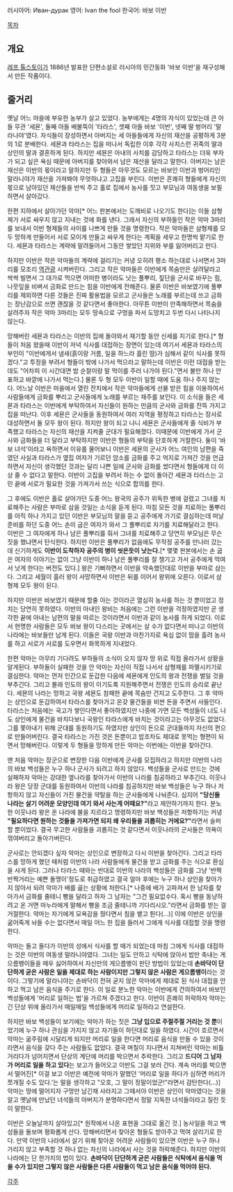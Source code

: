 러시아어: Иван-дурак
영어: Ivan the fool
한국어: 바보 이반

[[목차]]

== 개요 ==
[[레프 톨스토이]]가 1886년 발표한 단편소설로 러시아의 민간동화 '바보 이반'을 재구성해서 만든 작품이다.

== 줄거리 ==
옛날 어느 마을에 부유한 농부가 살고 있었다. 농부에게는 4명의 자식이 있었는데 큰 아들 무관 '세묜', 둘째 아들 배불뚝이 '타라스', 셋째 아들 바보 '이반', 넷째 딸 벙어리 '말라나야'였다. 자식들이 장성하면서 아버지는 세 아들들에게 자신의 재산을 공평하게 3분의 1로 분배한다. 세묜과 타라스는 집을 떠나서 독립한 이후 각각 사치스런 귀족의 딸과 상인의 딸과 결혼하게 된다. 하지만 세묜은 아내의 사치를 감당하고 타라스는 더욱 부자가 되고 싶은 욕심 때문에 아버지를 찾아와서 남은 재산을 달라고 말한다. 아버지는 남은 재산은 이반의 몫이라고 말하지만 두 형들은 아무것도 모르는 바보인 이반과 벙어리인 말라니야가 재산을 가져봐야 무엇하냐고 고집을 부린다. 이반은 흔쾌히 형들에게 자신의 몫으로 남아있던 재산들을 반씩 주고 홀로 집에서 농사를 짓고 부모님과 여동생을 보필하면서 살아갔다.

한편 지하에서 살아가던 악마[* 어느 판본에서는 도깨비로 나오기도 한다]는 이들 삼형제가 서로 싸우지 않고 지내는 것에 화를 낸다. 그래서 자신의 부하들인 작은 악마 3마리를 보내서 이반 형제들의 사이를 나쁘게 만들 것을 명령한다. 작은 악마들은 삼형제를 모두 망하게 만들어서 서로 모이게 만들고 싸우게 한다는 계획을 세우고 한명씩 맡기로 한다. 세묜과 타라스는 계략에 말려들어서 그동안 쌓았던 지위와 부를 잃어버리고 만다.

하지만 이반은 작은 악마들의 계략에 걸리기는 커녕 오히려 평소 하는대로 나서면서 3마리를 모조리 [[역관광]] 시켜버린다. 그리고 작은 악마들은 이반에게 목숨만은 살려달라고 싹싹 빌면서 그 대가로 먹으면 어떠한 병이라도 낫는 풀뿌리, 짚단을 군사로 바꾸는 힘, 나뭇잎을 비벼서 금화로 만드는 힘을 이반에게 전해준다. 물론 이반은 바보였기에 풀뿌리를 제외하면 다른 것들은 진짜 활용법을 모르고 군사들은 노래를 부르는데 쓰고 금화는 장난감으로 쓰면 괜찮을 것 같다면서 좋아한다. 아무튼 이반이 만족해하면서 목숨을 살려주자 작은 악마 3마리는 모두 땅속으로 구멍을 파서 도망치고 두번 다시 나타나지 않는다.

망해버린 세묜과 타라스는 이반의 집에 돌아와서 재기할 동안 신세를 지기로 한다.[* 형들이 처음 왔을때 이반이 저녁 식사를 대접하는 장면이 있는데 여기서 세묜과 타라스의 부인이 "이반에게서 냄새(흙이랑 거름, 일을 하느라 흘린 땀)가 심해서 같이 식사를 못하겠다."고 투정을 부려서 형들이 밖에 나가서 먹으라고 말하는데 이반은 이런 대접을 받는데도 "어차피 이 시간대면 밤 순찰이랑 말 먹이를 주러 나가야 된다."면서 불만 하나 안 표하고 바깥에 나가서 먹는다.] 물론 두 형 모두 이반이 일할 때에 도움 하나 주지 않는다. 어느날 이반은 마을에서 열린 잔치에서 작은 악마들에게 선물 받은 힘을 이용하여서 사람들에게 금화를 뿌리고 군사들에게 노래를 부르는 재주를 보인다. 이 소식을 들은 세묜과 타라스는 이반에게 부탁하여서 자신들이 원하는 만큼의 군사와 금화를 잔뜩 가지고 집을 떠난다. 이후 세묜은 군사들을 동원하여서 여러 지역을 평정하고 타라스는 장사로 대성하면서 둘 모두 왕이 된다. 하지만 왕이 되고 나니 세묜은 군사들에게 줄 식비가 부족했고 타라스는 자신의 재산을 지켜줄 군대가 필요해졌다. 이때문에 이반에게 가서 군사와 금화들을 더 달라고 부탁하지만 이반은 형들의 부탁을 단호하게 거절한다. 둘이 '바보 녀석'이라고 욕하면서 이유를 물어보니 이반은 세묜의 군사가 어느 여인의 남편을 죽였던 사실과 타라스가 옆집 여자가 기르던 암소를 금화를 주고 억지로 가져간 것을 언급하면서 자신이 생각했던 것과는 달리 나쁜 일에 군사와 금화를 썼다면서 형들에게 더 이상 줄 수 없다고 말한다. 이반이 고집을 부려서 하는 수 없이 돌아간 세묜과 타라스는 고민 끝에 서로가 필요한 것을 가져가서 쓰는 식으로 합의를 한다.

그 후에도 이반은 홀로 살아가던 도중 어느 왕국의 공주가 위독한 병에 걸렸고 그녀를 치료해주는 사람은 부마로 삼을 것일는 소식을 듣게 된다. 마침 모든 것을 치료하는 풀뿌리를 아직 하나 가지고 있던 이반은 부모님의 말을 듣고 공주에게 가기로 결심하는데 떠날 준비를 하던 도중 어느 손이 굽은 여자가 와서 그 풀뿌리로 자기를 치료해달라고 한다. 이반은 그 여자에게 하나 남은 풀뿌리를 줘서 그녀를 치료해주고 당연히 부모님은 무슨 짓을 했냐면서 탄식한다. 하지만 이반은 풀뿌리가 없음에도 무작정 공주를 만나러 갔는데 신기하게도 '''이반이 도착하자 공주의 병이 씻은듯이 낫는다.'''[* 몇몇 판본에서는 손 굽은 여자의 이야기는 없이 그냥 이반이 하나 남은 풀뿌리를 잘 챙기고 가서 공주에게 먹여서 낫게 한다는 버전도 있다.] 왕은 기뻐하면서 이반을 약속했던대로 이반을 부마로 삼는다. 그리고 세월이 흘러 왕이 사망하면서 이반은 뒤를 이어서 왕위에 오른다. 이로서 삼형제 모두 왕이 된다.

하지만 이반은 바보였기 때문에 할줄 아는 것이라곤 열심히 농사를 하는 것 뿐이었고 정치는 당연히 못하였다. 이반의 아내인 왕비는 처음에는 그런 이반을 걱정하였지만 곧 생각한 끝에 아내는 남편의 말을 따르는 것이라면서 이반과 같이 농사를 하게 되었다. 이로서 현명한 사람들은 모두 바보 왕이 다스리는 곳에서는 살 수가 없다면서 떠나고 이반의 나라에는 바보들만 남게 된다. 이들은 국왕 이반과 마찬가지로 욕심 없이 땀을 흘려 농사를 하고 서로가 서로를 도우면서 화목하게 지내었다. 

한편 악마는 아무리 기다려도 부하들의 소식이 오지 않자 땅 위로 직접 올라가서 상황을 알게된다. 부하들이 실패한 것을 안 악마는 자신이 직접 나서서 삼형제를 파멸시키기로 결심한다. 악마는 먼저 인간으로 둔갑한 다음에 세묜에게 인도의 왕과 전쟁을 벌일 것을 부추긴다. 그리고 몰래 인도의 왕이 이기도록 지원해주면서 전쟁은 인도의 승리로 끝난다. 세묜의 나라는 망하고 국왕 세묜도 참패한 끝에 목숨만 건지고 도주한다. 그 후 악마는 상인으로 둔갑하여서 타라스를 찾아가고 온갖 물건들을 비싼 돈을 주면서 사들인다. 타라스는 처음에는 국고가 쌓인다면서 좋아하였지만 나중에 가면 모든 백성들이 너도 나도 상인에게 물건을 바치다보니 국왕인 타라스에게 바치는 것이라고는 아무것도 없었다. 그를 쫓아내기 위해 군대를 동원하기도 하였지만 상인이 돈으로 군대들까지 자신의 편으로 만들어버린다. 결국 타라스는 가진 것은 돈뿐이고 밥조차도 제대로 못먹는 형편이 되면서 망해버린다. 이렇게 두 형들을 망하게 만든 악마는 이번에는 이반을 찾아간다.

맨 처음 악마는 장군으로 변장한 다음 이반에게 군사를 모집하라고 하지만 이반의 나라의 바보 백성들은 누구 하나 군사가 되려고 하지 않았다. 백성들을 군사로 만드는 것에 실패하자 악마는 강대한 옆나라를 찾아가서 이반의 나라를 침공하라고 부추긴다. 이웃나라 왕은 당장 군대를 동원하여서 이반의 나라를 침공하지만 바보 백성들은 누구 하나 저항하지 않고 자신들이 가진 물건을 약탈을 하는 군사들에게 나눠준다. 심지어 '''"당신들 나라는 살기 어려운 모양인데 여기 와서 사는게 어때요?"'''라고 제안하기까지 한다. 분노한 이웃나라 왕은 온 나라에 불을 지르라고 명령하지만 바보 백성들은 저항하기는 커녕 '''"필요하다면 원하는 것들을 가져가면 되지 왜 우리들을 괴롭히는 거에요?"'''라면서 슬퍼할 뿐이었다. 결국 무고한 사람들을 괴롭히는 것 같다면서 이웃나라의 군사들은 의욕이 꺾여버리고 돌아가버린다.

군사로는 안되겠다 싶자 악마는 상인으로 변장하고 다시 이반을 찾아간다. 그리고 타라스를 망하게 했던 때처럼 이반의 나라 사람들에게 물건을 받고 금화를 주는 식으로 환심을 사게 된다. 그러나 타라스 때와는 반대로 이반의 나라의 백성들은 금화를 그냥 '반짝반짝거리는 예쁜 돌맹이'정도로 취급하였고 결국 얼마 후에는 누구 하나 상인을 찾아가지 않아서 되려 악마가 배를 곪는 상황에 처한다.[* 나중에 배가 고파져서 한 남자를 찾아가서 금화를 줄테니 빵을 달라고 하자 그 남자는 "그건 필요없수다. 혹시 빵을 동냥하려고 온 거면 마누라에게 말해서 빵을 조금 줄테니까 기다리시오."라면서 금화를 받는 걸 거절한다. 악마는 자기에게 모욕감을 줬다면서 침을 뱉고 튄다(...)] 이에 이반은 상인을 굶어죽게 놔들 수는 없다면서 매일 어느 한 집을 들러서 그에게 식사를 대접할 것을 명령한다.

악마는 돌고 돌다가 이반의 성에서 식사를 할 때가 되었는데 마침 그에게 식사를 대접하는 것은 이반의 여동생 말라니야였다. 그녀는 일도 안하고 식탁에 앉아서 밥만 축내는 게으름뱅이들을 매우 싫어하여서 자신만의 게으름뱅이 판단 방법이 있었는데 '''손바닥이 단단하게 굳은 사람은 일을 제대로 하는 사람이지만 그렇지 않은 사람은 게으름뱅이'''라는 것이다. 그렇기에 말라니야는 손바닥이 전혀 굳지 않은 악마에게 제대로 된 식사 대접을 안하고 먹고 남은 음식을 주기로 한다. 이 일로 분노한 악마는 이반에게 건의하여서 바보인 백성들에게 '머리로 일하는 법'을 가르쳐 주겠다고 한다. 이반이 흔쾌히 허락하자 악마는 긴 단상 위에 올라가서 매일매일 백성들에게 머리로 일하라고 연설한다.

하지만 바보 백성들이 보기에는 악마가 하는 짓은 '''그냥 입으로 주절주절 거리는 것 뿐'''이었기에 누구 하나 관심을 가지지 않고 자기들이 하던대로 일을 하였다. 시간이 흐르면서 악마는 굶주림에 시달리게 되지만 머리로 일을 한다면 머리로 음식을 만들 수 있을 것이라면서 음식을 갖다 주는 사람들도 없었다. 결국 며칠이 지나면서 지쳐버린 악마는 비틀거리다가 넘어지면서 단상의 계단에 머리를 박으면서 추락한다. 그리고 '''드디어 그 남자가 머리로 일을 하고 있다'''는 보고가 들어오고 이반도 그걸 보러 간다. 계속 머리를 박으면서 떨어진[* 이걸 보고 이반은 예전에 악마가 말했던 '머리로 일을 하다가 심하면 머리가 쪼개질 수도 있다.'는 말을 생각하고 "오호, 그 말이 정말이었군!"라면서 감탄한다(...)] 악마는 땅에 떨어지자 구멍만 남긴채 사라지고 그때서야 이반은 상인이 악마였다는 것을 알고 옛날에 만났던 녀석들의 아버지가 분명하다면서 정말 지독한 녀석들이라고 질린 듯이 말한다.

이반은 오늘날까지 살아있고[* 원작에서 나온 표현을 그대로 옮긴 것.] 농사일을 하고 백성들을 돌보며 평화롭게 산다. 망해버리면서 찾아온 형들도 받아주고 먹여 살리기로 한다. 만약 이반의 나라에서 살기 위해 찾아온 어려운 사람들이 있으면 이반은 누구 하나 가리지 않고 부족할 것 하나 없는 자신의 나라에서 사는 것을 허락해준다. 하지만 이반의 나라에는 단 한가지의 법이 있다. '''손바닥이 단단하게 굳은 사람들은 식탁에서 음식을 먹을 수가 있지만 그렇지 않은 사람들은 다른 사람들이 먹고 남은 음식을 먹어야 된다.'''

[[각주]]
